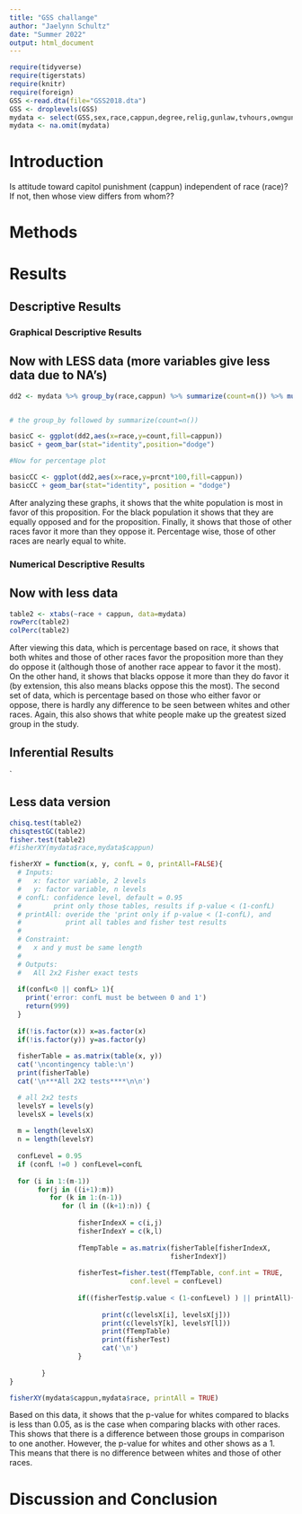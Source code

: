 ```yaml
---
title: "GSS challange"
author: "Jaelynn Schultz"
date: "Summer 2022"
output: html_document
---
```








```r
require(tidyverse)
require(tigerstats)
require(knitr)
require(foreign)
GSS <-read.dta(file="GSS2018.dta")
GSS <- droplevels(GSS)
mydata <- select(GSS,sex,race,cappun,degree,relig,gunlaw,tvhours,owngun,age,wordsum)
mydata <- na.omit(mydata)
```

# Introduction

<!--In this section you explain what you are trying to show.  Where did the data come from?  What is the research or other question you are trying to answer?.  If you skimp in this section expect to be marked down in your grade. Paint a picture of the project a couple of paragraphs is expected!-->

Is attitude toward capitol punishment (cappun) independent of race (race)?
If not, then whose view differs from whom??

# Methods

<!--Decide on your methods:  use "variable analysis" or other appropriate descriptors.  Make sure to choose at least one graphical method and at least one numerical method. Discuss what data manipulations may be needed for example subsetting or other binning procedures and what sort of graphical displays and inferential tools will be used!-->

# Results

<!--Divide this section into two sub-sections:  One for your descriptive  results and one for your inferential results.!-->

## Descriptive Results

### Graphical Descriptive Results

<!--Graphical results here.  Make sure to show your code.  Provide appropriate labels for axes, giving units if possible, and provide a good title for the graph, too.  Use the graphical results to describe the patterns if any that exist in the data as focused toward the research question. Bottom line is to explain the features of the graph that are relevant to conforming or departing to what is expected by your null hypothesis !-->



## Now with LESS data (more variables give less data due to NA's)

```r
dd2 <- mydata %>% group_by(race,cappun) %>% summarize(count=n()) %>% mutate(prcnt=count/sum(count))


# the group_by followed by summarize(count=n())

basicC <- ggplot(dd2,aes(x=race,y=count,fill=cappun))
basicC + geom_bar(stat="identity",position="dodge")

#Now for percentage plot

basicCC <- ggplot(dd2,aes(x=race,y=prcnt*100,fill=cappun)) 
basicCC + geom_bar(stat="identity", position = "dodge")
```

After analyzing these graphs, it shows that the white population is most in favor of this proposition. For the black population it shows that they are equally opposed and for the proposition. Finally, it shows that those of other races favor it more than they oppose it. Percentage wise, those of other races are nearly equal to white. 

### Numerical Descriptive Results

<!--Numerical results go here. Use the numerical results to describe the patterns if any that exist in the data as focused toward the research question!-->




## Now with less data

```r
table2 <- xtabs(~race + cappun, data=mydata)
rowPerc(table2)
colPerc(table2)
```

After viewing this data, which is percentage based on race, it shows that both whites and those of other races favor the proposition more than they do oppose it (although those of another race appear to favor it the most). On the other hand, it shows that blacks oppose it more than they do favor it (by extension, this also means blacks oppose this the most). The second set of data, which is percentage based on those who either favor or oppose, there is hardly any difference to be seen between whites and other races. Again, this also shows that white people make up the greatest sized group in the study. 

## Inferential Results

<!--State hypothesis clearly.  Make sure your discussion of the inferential test covers all the aspects that the test output produces, such as test statistic, p-value etc.  Make a decision about the null hypothesis, explain the assumptions on which the selected test/procedure was based, and why the chosen procedure satisfys the assumptions and is appropriate to answer the research question!-->

`


## Less data version

```r
chisq.test(table2)
chisqtestGC(table2)
fisher.test(table2)
#fisherXY(mydata$race,mydata$cappun)
```
```r
fisherXY = function(x, y, confL = 0, printAll=FALSE){
  # Inputs: 
  #   x: factor variable, 2 levels
  #   y: factor variable, n levels
  # confL: confidence level, default = 0.95
  #        print only those tables, results if p-value < (1-confL)
  # printAll: overide the 'print only if p-value < (1-confL), and
  #           print all tables and fisher test results
  #
  # Constraint:
  #   x and y must be same length
  #
  # Outputs:
  #   All 2x2 Fisher exact tests
  
  if(confL<0 || confL> 1){
    print('error: confL must be between 0 and 1')
    return(999)
  }
  
  if(!is.factor(x)) x=as.factor(x)
  if(!is.factor(y)) y=as.factor(y)
  
  fisherTable = as.matrix(table(x, y))
  cat('\ncontingency table:\n')
  print(fisherTable)
  cat('\n***All 2X2 tests****\n\n')

  # all 2x2 tests
  levelsY = levels(y)
  levelsX = levels(x)
  
  m = length(levelsX)
  n = length(levelsY)
  
  confLevel = 0.95
  if (confL !=0 ) confLevel=confL
  
  for (i in 1:(m-1))
       for(j in ((i+1):m))
          for (k in 1:(n-1))
             for (l in ((k+1):n)) {
                
                 fisherIndexX = c(i,j)
                 fisherIndexY = c(k,l)
                 
                 fTempTable = as.matrix(fisherTable[fisherIndexX,
                                        fisherIndexY])
                 
                 fisherTest=fisher.test(fTempTable, conf.int = TRUE, 
                              conf.level = confLevel)
                 
                 if((fisherTest$p.value < (1-confLevel) ) || printAll){
                   
                       print(c(levelsX[i], levelsX[j]))
                       print(c(levelsY[k], levelsY[l]))
                       print(fTempTable)
                       print(fisherTest)
                       cat('\n')
                 }
                 
        }
}

```

```r
fisherXY(mydata$cappun,mydata$race, printAll = TRUE)
```
 
Based on this data, it shows that the p-value for whites compared to blacks is less than 0.05, as is the case when comparing blacks with other races. This shows that there is a difference between those groups in comparison to one another. However, the p-value for whites and other shows as a 1. This means that there is no difference between whites and those of other races. 

# Discussion and Conclusion

<!--Discussion and conclusion here.  If you found a relationship be sure to consider whether the relationship occurs because one of the variavbles causes the other, or whether they perhasps are related for some other reason.  Watch the chapter 6 videos from the GeorgeTown videos collection.!-->
